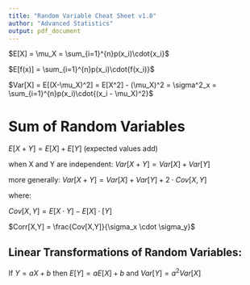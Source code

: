 ```yaml
---
title: "Random Variable Cheat Sheet v1.0"
author: "Advanced Statistics"
output: pdf_document
---
```


$E[X] = \mu_X = \sum_{i=1}^{n}p(x_i)\cdot{x_i}$

$E[f(x)] = \sum_{i=1}^{n}p(x_i)\cdot{f(x_i)}$

$Var[X] = E[(X-\mu_X)^2] = E[X^2] - (\mu_X)^2 = \sigma^2_x = \sum_{i=1}^{n}p(x_i)\cdot{(x_i - \mu_X)^2}$

<!-- # Continuous Random Variables -->

<!-- $\rho(X) =$ "the probability density of X" (for continuous random variables)  -->

<!-- $F(X) =$ "the cumulative distribution of X" -->

<!-- $F[x] = P(X \leq x)$ -->

# Sum of Random Variables

$E[X+Y] = E[X] + E[Y]$ (expected values add)

when X and Y are independent: $Var[X + Y] = Var[X] + Var[Y]$

more generally: $Var[X + Y] = Var[X] + Var[Y] + 2\cdot Cov[X,Y]$

where:

$Cov[X,Y] = E[X \cdot Y] - E[X]\cdot[Y]$

$Corr[X,Y] = \frac{Cov[X,Y]}{\sigma_x \cdot \sigma_y}$

## Linear Transformations of Random Variables:

If $Y = aX + b$ then $E[Y] = aE[X] + b$ and $Var[Y] = a^2 Var[X]$

<!-- # Binomial Random Variables -->
<!-- X ~ binomial(n, p) -->

<!-- X is the number of succesess in n independent trials each with p probability of success -->

<!-- $P(X = k) = \binom{n}{k} p^k (1-p)^{n-k}$ -->

<!-- $E[X] = np$ -->

<!-- $Var[X] = np(1-p)$ -->

<!-- # Uniform Random Variables -->
<!--  X ~ unif(a,b) -->

<!-- X is a randomly selected value from the interval (a,b) where all values have the same probability density. -->

<!-- $\rho[x] = \frac{1}{b-a}$ -->

<!-- $E[X] = \frac{a+b}{2}$ -->

<!-- $Var[X] = \frac{(b-a)^2}{12}$ -->

<!-- # Normal Random Variables -->
<!-- $X \sim N(\mu, \sigma^2)$, where $\mu$ is the mean and $\sigma$ is the standard deviation -->

<!-- $\rho(x) = \sqrt{\frac{1}{2\pi \sigma^2}} e^{\frac{-(x-\mu)^2}{2 \sigma^2}}$ -->

<!-- ## Central Limit Theorem -->

<!-- The probability distribution of means or sums of a large number of independent draws from ANY distribution (with a finite expected value) can be approximated by a normal distribution.  Outcomes that are affected by a large number of individually small, mostly independent, factors tend to be roughly normally distributed. -->

<!-- ## Z-Scores -->

<!-- The Z-score of an observation is the number of standard deviations it falls above or below the mean. We compute the Z-score for an observation $x$ that follows a distribution with mean $\mu$ and standard deviation $\sigma$ using -->

<!-- $$Z = \frac{x-\mu}{\sigma}$$ -->
<!-- Z ~ N(0,1) -->

<!-- $\rho(z) = \sqrt{\frac{1}{2\pi}} e^{\frac{-z^2}{2}}$ -->

<!-- $F(z) =$ ...look on a standard normal table! -->

<!-- # Exponential Random Variables -->

<!-- $X \sim exp(\lambda)$ where $\lambda$ is the rate at which events occur in a process in which events occur continuously and independently. -->

<!-- $\rho(X) = \lambda e^{- \lambda x}$ -->

<!-- $F(x) = 1 - e^{- \lambda x}$ -->

<!-- $E[X] = \frac{1}{\lambda}$ -->

<!-- $Var[X] = \frac{1}{\lambda^2}$ -->

<!-- # Poisson Random Variables -->

<!-- $X \sim Poisson(\lambda)$ where $\lambda$ is the mean number of events that occur in a process in which events occur continuously and independently at a constant average rate. -->

<!-- $P(X = k) = \frac{\lambda^k}{k!} e^{- \lambda}$ -->

<!-- $E[X] = {\lambda}$ -->

<!-- $Var[X] = {\lambda}$ -->
